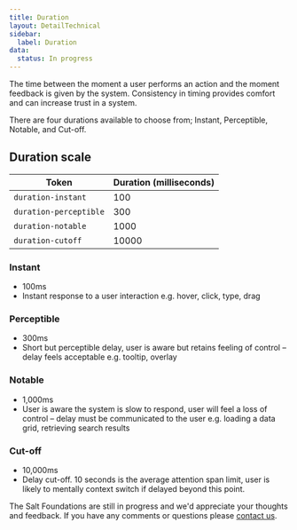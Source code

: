 ```yaml
---
title: Duration
layout: DetailTechnical
sidebar:
  label: Duration
data:
  status: In progress
---
```


The time between the moment a user performs an action and the moment feedback is given by the system. Consistency in timing provides comfort and can increase trust in a system.

There are four durations available to choose from; Instant, Perceptible, Notable, and Cut-off.

## Duration scale

| Token                  | Duration (milliseconds) |
| ---------------------- | ----------------------- |
| `duration-instant`     | 100                     |
| `duration-perceptible` | 300                     |
| `duration-notable`     | 1000                    |
| `duration-cutoff`      | 10000                   |

### Instant

- 100ms
- Instant response to a user interaction e.g. hover, click, type, drag

### Perceptible

- 300ms
- Short but perceptible delay, user is aware but retains feeling of control – delay feels acceptable e.g. tooltip, overlay

### Notable

- 1,000ms
- User is aware the system is slow to respond, user will feel a loss of control – delay must be communicated to the user e.g. loading a data grid, retrieving search results

### Cut-off

- 10,000ms
- Delay cut-off. 10 seconds is the average attention span limit, user is likely to mentally context switch if delayed beyond this point.

<Callout title="Have some feedback?">

The Salt Foundations are still in progress and we'd appreciate your thoughts and feedback. If you have any comments or questions please [contact us](../support-and-contributions/index).

</Callout>
